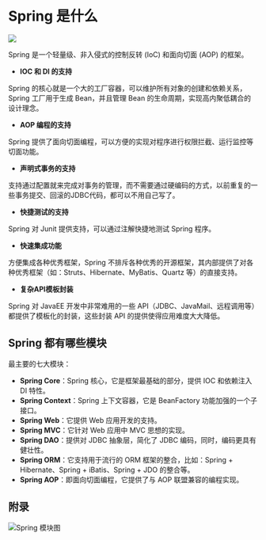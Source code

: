 # Spring 是什么


![](https://mp.weixin.qq.com/s/2OEnb7T1tlwBjx5cuEoh6w)

Spring 是一个轻量级、非入侵式的控制反转 (IoC) 和面向切面 (AOP) 的框架。

- **IOC 和 DI 的支持**

Spring 的核心就是一个大的工厂容器，可以维护所有对象的创建和依赖关系，Spring 工厂用于生成 Bean，并且管理 Bean 的生命周期，实现高内聚低耦合的设计理念。

- **AOP 编程的支持**

Spring 提供了面向切面编程，可以方便的实现对程序进行权限拦截、运行监控等切面功能。

- **声明式事务的支持**

支持通过配置就来完成对事务的管理，而不需要通过硬编码的方式，以前重复的一些事务提交、回滚的JDBC代码，都可以不用自己写了。

- **快捷测试的支持**

Spring 对 Junit 提供支持，可以通过注解快捷地测试 Spring 程序。

- **快速集成功能**

方便集成各种优秀框架，Spring 不排斥各种优秀的开源框架，其内部提供了对各种优秀框架（如：Struts、Hibernate、MyBatis、Quartz 等）的直接支持。

- **复杂API模板封装**

Spring 对 JavaEE 开发中非常难用的一些 API（JDBC、JavaMail、远程调用等）都提供了模板化的封装，这些封装 API 的提供使得应用难度大大降低。

## Spring 都有哪些模块



最主要的七大模块：

- **Spring Core**：Spring 核心，它是框架最基础的部分，提供 IOC 和依赖注入 DI 特性。
- **Spring Context**：Spring 上下文容器，它是 BeanFactory 功能加强的一个子接口。
- **Spring Web**：它提供 Web 应用开发的支持。
- **Spring MVC**：它针对 Web 应用中 MVC 思想的实现。
- **Spring DAO**：提供对 JDBC 抽象层，简化了 JDBC 编码，同时，编码更具有健壮性。
- **Spring ORM**：它支持用于流行的 ORM 框架的整合，比如：Spring + Hibernate、Spring + iBatis、Spring + JDO 的整合等。
- **Spring AOP**：即面向切面编程，它提供了与 AOP 联盟兼容的编程实现。


## 附录

![Spring 模块图](https://cdn.jansora.com/files/uPic/2022/05/19/PDDtRl.jpg)
